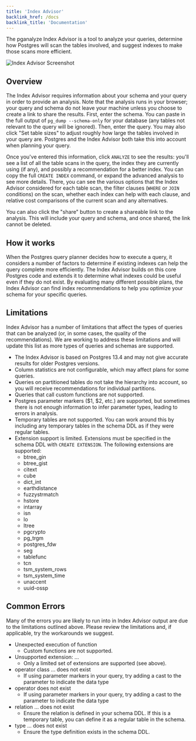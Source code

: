 ```yaml
---
title: 'Index Advisor'
backlink_href: /docs
backlink_title: 'Documentation'
---
```



The pganalyze Index Advisor is a tool to analyze your queries, determine how Postgres
will scan the tables involved, and suggest indexes to make those scans more efficient.

<img src={imgIndexAdvisorScreenshot} alt="Index Advisor Screenshot" />
<br />

## Overview

The Index Advisor requires information about your schema and your query in order to
provide an analysis. Note that the analysis runs in your browser; your query and
schema do not leave your machine unless you choose to create a link to share the results.
First, enter the schema. You can paste in the full output of `pg_dump --schema-only` for
your database (any tables not relevant to the query will be ignored). Then, enter the
query. You may also click "Set table sizes" to adjust roughly how large the tables involved
in your query are. Postgres and the Index Advisor both take this into account when
planning your query.

Once you've entered this information, click `ANALYZE` to see the results: you'll see a list
of all the table scans in the query, the index they are currently using (if any), and
possibly a recommendation for a better index. You can copy the full `CREATE INDEX` command,
or expand the advanced analysis to see more details. There, you can see the various options
that the Index Advisor considered for each table scan, the filter clauses (`WHERE` or `JOIN`
conditions) on the scan, whether each index can help with each clause, and relative cost
comparisons of the current scan and any alternatives.

You can also click the "share" button to create a shareable link to the analysis. This will
include your query and schema, and once shared, the link cannot be deleted.


## How it works

When the Postgres query planner decides how to execute a query, it considers a number of
factors to determine if existing indexes can help the query complete more efficiently.
The Index Advisor builds on this core Postgres code and extends it to determine what indexes
could be useful even if they do not exist. By evaluating many different possible plans,
the Index Advisor can find index recommendations to help you optimize your schema for
your specific queries.


## Limitations

Index Advisor has a number of limitations that affect the types of queries that can
be analyzed (or, in some cases, the quality of the recommendations). We are working
to address these limitations and will update this list as more types of queries and
schemas are supported.

 - The Index Advisor is based on Postgres 13.4 and may not give accurate results for
   older Postgres versions.
 - Column statistics are not configurable, which may affect plans for some queries.
 - Queries on partitioned tables do not take the hierarchy into account, so you will
   receive recommendations for individual partitions.
 - Queries that call custom functions are not supported.
 - Postgres parameter markers ($1, $2, etc.) are supported, but sometimes there is not
   enough information to infer parameter types, leading to errors in analysis.
 - Temporary tables are not supported. You can work around this by including any
   temporary tables in the schema DDL as if they were regular tables.
 - Extension support is limited. Extensions must be specified in the schema DDL with
   `CREATE EXTENSION`. The following extensions are supported:
   - btree_gin
   - btree_gist
   - citext
   - cube
   - dict_int
   - earthdistance
   - fuzzystrmatch
   - hstore
   - intarray
   - isn
   - lo
   - ltree
   - pgcrypto
   - pg_trgm
   - postgres_fdw
   - seg
   - tablefunc
   - tcn
   - tsm_system_rows
   - tsm_system_time
   - unaccent
   - uuid-ossp

## Common Errors

Many of the errors you are likely to run into in Index Advisor output
are due to the limitations outlined above. Please review the limitations
and, if applicable, try the workarounds we suggest.

 - Unexpected execution of function 
   - Custom functions are not supported.
 - Unsupported extension: ...
   - Only a limited set of extensions are supported (see above).
 - operator class ... does not exist
   - If using parameter markers in your query, try adding a cast to the parameter to indicate the data type
 - operator does not exist
   - If using parameter markers in your query, try adding a cast to the parameter to indicate the data type
 - relation ... does not exist
   - Ensure the relation is defined in your schema DDL. If this is a temporary table, you can
     define it as a regular table in the schema.
 - type ... does not exist
   - Ensure the type definition exists in the schema DDL.

